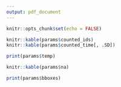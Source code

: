 ```yaml
---
output: pdf_document
---
```


```r
knitr::opts_chunk$set(echo = FALSE)
```

```r
knitr::kable(params$counted_ids)
knitr::kable(params$counted_time[, .SD])
```

```r
print(params$temp)
```

```r
knitr::kable(params$na)
```

```r
print(params$bboxes)
```
